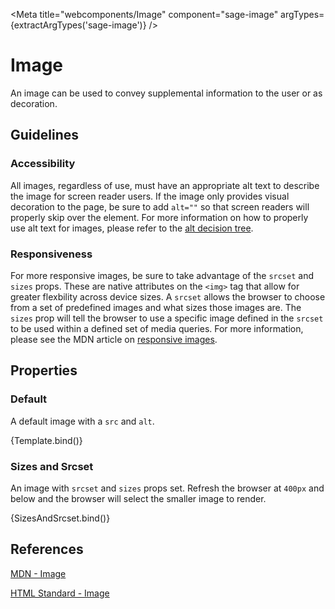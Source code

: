 

<Meta title="webcomponents/Image" component="sage-image" argTypes={extractArgTypes('sage-image')} />


# Image

An image can be used to convey supplemental information to the user or as decoration.

## Guidelines

### Accessibility

All images, regardless of use, must have an appropriate alt text to describe the image for screen reader users. If the image only provides visual decoration to the page, be sure to add `alt=""` so that screen readers will properly skip over the element. For more information on how to properly use alt text for images, please refer to the [alt decision tree](https://www.w3.org/WAI/tutorials/images/decision-tree/).

### Responsiveness

For more responsive images, be sure to take advantage of the `srcset` and `sizes` props. These are native attributes on the `<img>` tag that allow for greater flexbility across device sizes. A `srcset` allows the browser to choose from a set of predefined images and what sizes those images are. The `sizes` prop will tell the browser to use a specific image defined in the `srcset` to be used within a defined set of media queries. For more information, please see the MDN article on [responsive images](https://developer.mozilla.org/en-US/docs/Learn/HTML/Multimedia_and_embedding/Responsive_images).

## Properties

<ArgsTable of="sage-image" />

### Default

A default image with a `src` and `alt`.

<Canvas>
  <Story name="Default" args={{ alt: 'Random Unsplash', src: '//source.unsplash.com/320x180' }}>
    {Template.bind()}
  </Story>
</Canvas>

### Sizes and Srcset

An image with `srcset` and `sizes` props set. Refresh the browser at `400px` and below and the browser will select the smaller image to render.

<Canvas>
  <Story
    name="Sizes and Srcset"
    args={{
      alt: 'Random Unsplash',
      sizes: '(max-width: 450px) 150px, 600px',
      src: '//source.unsplash.com/600x200',
      srcset: '//source.unsplash.com/150x150 400w, //source.unsplash.com/600x200',
    }}
  >
    {SizesAndSrcset.bind()}
  </Story>
</Canvas>

## References

[MDN - Image](https://developer.mozilla.org/en-US/docs/Web/HTML/Element/img)

[HTML Standard - Image](https://html.spec.whatwg.org/multipage/images.html)
